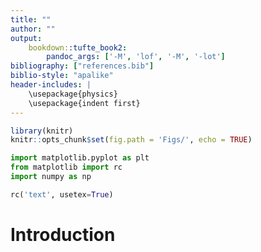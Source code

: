 ```yaml
---
title: ""
author: ""
output:
    bookdown::tufte_book2:
        pandoc_args: ['-M', 'lof', '-M', '-lot']
bibliography: ["references.bib"]
biblio-style: "apalike"
header-includes: |
    \usepackage{physics}
    \usepackage{indent first}
---
```


```r

library(knitr)
knitr::opts_chunk$set(fig.path = 'Figs/', echo = TRUE)

```

```python
import matplotlib.pyplot as plt
from matplotlib import rc
import numpy as np

rc('text', usetex=True)
```

# Introduction